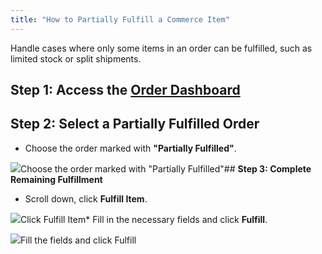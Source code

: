 ```yaml
---
title: "How to Partially Fulfill a Commerce Item"
---
```


Handle cases where only some items in an order can be fulfilled, such as limited stock or split shipments.

## **Step 1: Access the** [**Order Dashboard**](https://app.bitbybit.studio/commerce/orders)

## **Step 2: Select a Partially Fulfilled Order**

* Choose the order marked with **"Partially Fulfilled"**.  


![](https://cdn.prod.website-files.com/659655f5b20d395a5c69efcf/687243bb88eb67bdb2632db7_AD_4nXcvE_UDhul6eczb9xOJN-4cbC8-g7c_ABh9k07EF74spPQwPtKlG0SDfZ-yWOPcPXtxFI8JgbyjoFUDE7xKmp-nyNDtGaUx98CR4-deXIIZCC4eBhlObjK9YcnpFEv_cs6TyeS92g.png)Choose the order marked with "Partially Fulfilled"## **Step 3: Complete Remaining Fulfillment**

* Scroll down, click **Fulfill Item**.  


![](https://cdn.prod.website-files.com/659655f5b20d395a5c69efcf/687242ba55180fc6055a6b79_AD_4nXejwHYSxBNrLsCiqrX6M4wY0kIcZZ2-2kHCeZwABmXCD8tX488w6j4G6ixQFpFT-OcfLNK3racpxCjd3Ab60ScwPjIe5giKPytQDixLWPrukgl8iAbsV74nwYEo1bctoIFGh1X6.png)Click Fulfill Item* Fill in the necessary fields and click **Fulfill**.  


![](https://cdn.prod.website-files.com/659655f5b20d395a5c69efcf/687242ba55180fc6055a6b7c_AD_4nXcrWssSs4MSyLmMU5aNxgteHD6OBMXQ6-7T8fEmfI9Y1hosAr5Bojwemota1uAyr-3d2QKuJA7Bf_4wm0oBR1vi1ixLs2fJBAg1_nOCFakVTnBA5ICia-RlalNcv_pfmcgYY97_bg.png)Fill the fields and click Fulfill‍
